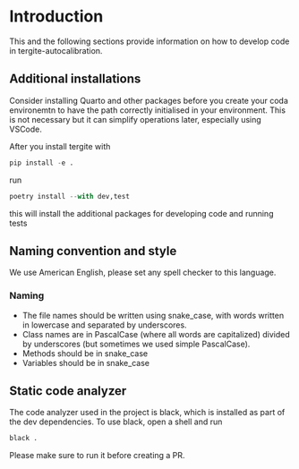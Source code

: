 # Introduction
This and the following sections provide information on how to develop code in tergite-autocalibration. 

## Additional installations
Consider installing Quarto and other packages before you create your coda environemtn to have the path correctly initialised in your environment. This is not necessary but it can simplify operations later, especially using VSCode.

After you install tergite with
```python
pip install -e .
```

run 
```python
poetry install --with dev,test
```

this will install the additional packages for developing code and running tests

## Naming convention and style
We use American English, please set any spell checker to this language.

### Naming
- The file names should be written using snake_case, with words written in lowercase and separated by underscores. 
- Class names are in PascalCase (where all words are capitalized) divided by underscores (but sometimes we used simple PascalCase).
- Methods should be in snake_case
- Variables should be in snake_case 

## Static code analyzer
The code analyzer used in the project is black, which is installed as part of the dev dependencies.
To use black, open a shell and run
```python
black .
```

Please make sure to run it before creating a PR.
